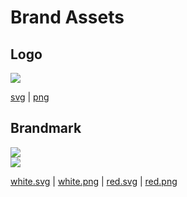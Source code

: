 # Brand Assets

## Logo

<img className="h-24 w-24 mt-10" src="/brand/rescript-brandmark.svg" />

<div className="mt-4">

[svg](/brand/rescript-brandmark.svg) | [png](/brand/rescript-brandmark.png)

</div>

## Brandmark

<img className="h-24 mt-10" src="/static/brand/rescript-logo.svg" />
<div className="p-4"></div>

<div className="bg-gray-90 p-4">
  <img className="h-24" src="/brand/rescript-logo-white.svg" />
</div>

<div className="mt-4">

[white.svg](/brand/rescript-logo-white.svg) | [white.png](/brand/rescript-logo-white.png) | [red.svg](/brand/rescript-logo.svg) | [red.png](/brand/rescript-logo.png)

</div>
